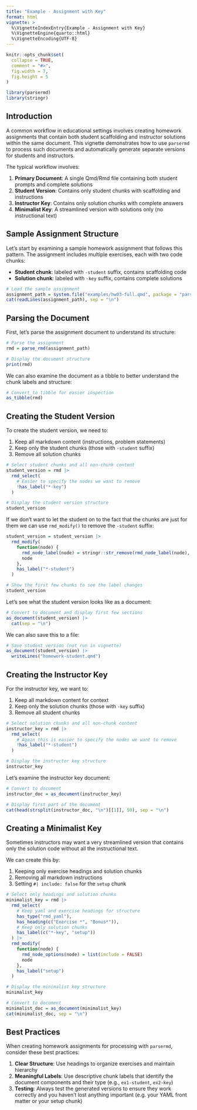 ```yaml
---
title: "Example - Assignment with Key"
format: html
vignette: >
  %\VignetteIndexEntry{Example - Assignment with Key}
  %\VignetteEngine{quarto::html}
  %\VignetteEncoding{UTF-8}
---
```


```r
knitr::opts_chunk$set(
  collapse = TRUE,
  comment = "#>",
  fig.width = 7,
  fig.height = 5
)
```

```r
library(parsermd)
library(stringr)
```

## Introduction

A common workflow in educational settings involves creating homework assignments that contain both student scaffolding and instructor solutions within the same document. This vignette demonstrates how to use `parsermd` to process such documents and automatically generate separate versions for students and instructors.

The typical workflow involves:

1. **Primary Document**: A single Qmd/Rmd file containing both student prompts and complete solutions
2. **Student Version**: Contains only student chunks with scaffolding and instructions
3. **Instructor Key**: Contains only solution chunks with complete answers
4. **Minimalist Key**: A streamlined version with solutions only (no instructional text)

## Sample Assignment Structure

Let's start by examining a sample homework assignment that follows this pattern. The assignment includes multiple exercises, each with two code chunks:

- **Student chunk**: labeled with `-student` suffix, contains scaffolding code
- **Solution chunk**: labeled with `-key` suffix, contains complete solutions

```r
# Load the sample assignment
assignment_path = system.file("examples/hw03-full.qmd", package = "parsermd")
cat(readLines(assignment_path), sep = "\n")
```

## Parsing the Document

First, let's parse the assignment document to understand its structure:

```r
# Parse the assignment
rmd = parse_rmd(assignment_path)

# Display the document structure
print(rmd)
```

We can also examine the document as a tibble to better understand the chunk labels and structure:

```r
# Convert to tibble for easier inspection
as_tibble(rmd)
```

## Creating the Student Version

To create the student version, we need to:

1. Keep all markdown content (instructions, problem statements)
2. Keep only the student chunks (those with `-student` suffix)
3. Remove all solution chunks

```r
# Select student chunks and all non-chunk content
student_version = rmd |>
  rmd_select(
    # Easier to specify the nodes we want to remove
    !has_label("*-key")
  )

# Display the student version structure
student_version
```

If we don't want to let the student on to the fact that the chunks are just for them we can use `rmd_modify()` to remove the `-student` suffix:

```r
student_version = student_version |>
  rmd_modify(
    function(node) {
      rmd_node_label(node) = stringr::str_remove(rmd_node_label(node), "-student")
      node
    },
    has_label("*-student")
  )

# Show the first few chunks to see the label changes
student_version
```

Let's see what the student version looks like as a document:

```r
# Convert to document and display first few sections
as_document(student_version) |>
  cat(sep = "\n")
```

We can also save this to a file:

```r
# Save student version (not run in vignette)
as_document(student_version) |>
  writeLines("homework-student.qmd")
```

## Creating the Instructor Key

For the instructor key, we want to:

1. Keep all markdown content for context
2. Keep only the solution chunks (those with `-key` suffix)
3. Remove all student chunks

```r
# Select solution chunks and all non-chunk content
instructor_key = rmd |>
  rmd_select(
    # Again this is easier to specify the nodes we want to remove
    !has_label("*-student")
  )

# Display the instructor key structure
instructor_key
```

Let's examine the instructor key document:

```r
# Convert to document
instructor_doc = as_document(instructor_key)

# Display first part of the document
cat(head(strsplit(instructor_doc, "\n")[[1]], 50), sep = "\n")
```

## Creating a Minimalist Key

Sometimes instructors may want a very streamlined version that contains only the solution code without all the instructional text. 

We can create this by:

1. Keeping only exercise headings and solution chunks
2. Removing all markdown instructions
3. Setting `#| include: false` for the `setup` chunk

```r
# Select only headings and solution chunks
minimalist_key = rmd |>
  rmd_select(
    # Keep yaml and exercise headings for structure
    has_type("rmd_yaml"),
    has_heading(c("Exercise *", "Bonus*")),
    # Keep only solution chunks
    has_label(c("*-key", "setup"))
  ) |>
  rmd_modify(
    function(node) {
      rmd_node_options(node) = list(include = FALSE)
      node
    },
    has_label("setup")
  )

# Display the minimalist key structure
minimalist_key
```

```r
# Convert to document
minimalist_doc = as_document(minimalist_key)
cat(minimalist_doc, sep = "\n")
```


## Best Practices

When creating homework assignments for processing with `parsermd`, consider these best practices:

1. **Clear Structure**: Use headings to organize exercises and maintain hierarchy
2. **Meaningful Labels**: Use descriptive chunk labels that identify the document components and their type (e.g., `ex1-student`, `ex2-key`)
3. **Testing**: Always test the generated versions to ensure they work correctly and you haven't lost anything important (e.g. your YAML front matter or your setup chunk)


